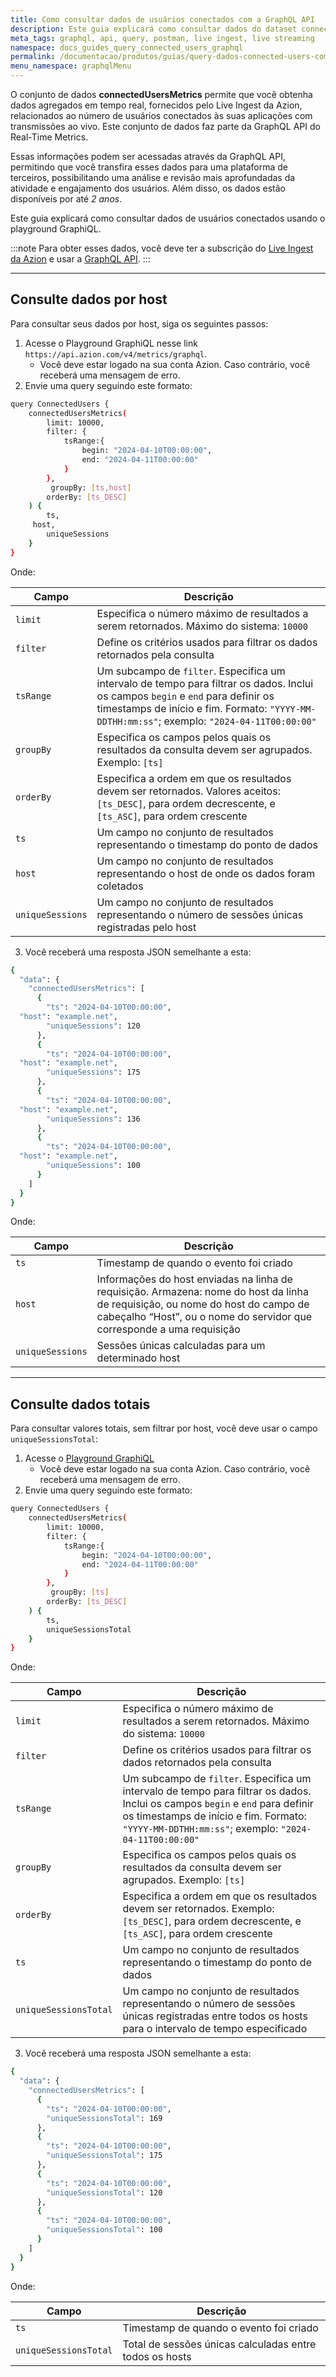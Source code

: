 ```yaml
---
title: Como consultar dados de usuários conectados com a GraphQL API
description: Este guia explicará como consultar dados do dataset connectedUsersMetrics usando o playground GraphiQL.
meta_tags: graphql, api, query, postman, live ingest, live streaming
namespace: docs_guides_query_connected_users_graphql
permalink: /documentacao/produtos/guias/query-dados-connected-users-com-graphql/
menu_namespace: graphqlMenu
---
```


O conjunto de dados **connectedUsersMetrics** permite que você obtenha dados agregados em tempo real, fornecidos pelo Live Ingest da Azion, relacionados ao número de usuários conectados às suas aplicações com transmissões ao vivo. Este conjunto de dados faz parte da GraphQL API do Real-Time Metrics.

Essas informações podem ser acessadas através da GraphQL API, permitindo que você transfira esses dados para uma plataforma de terceiros, possibilitando uma análise e revisão mais aprofundadas da atividade e engajamento dos usuários. Além disso, os dados estão disponíveis por até *2 anos*.

Este guia explicará como consultar dados de usuários conectados usando o playground GraphiQL.

:::note
Para obter esses dados, você deve ter a subscrição do [Live Ingest da Azion](https://www.azion.com/pt-br/solucoes/live-streaming/) e usar a [GraphQL API](/pt-br/documentacao/devtools/graphql-api/visao-geral/).
:::

---

## Consulte dados por host

Para consultar seus dados por host, siga os seguintes passos:

1. Acesse o Playground GraphiQL nesse link `https://api.azion.com/v4/metrics/graphql`.
    - Você deve estar logado na sua conta Azion. Caso contrário, você receberá uma mensagem de erro.
2. Envie uma query seguindo este formato:

```bash
query ConnectedUsers {
    connectedUsersMetrics(
        limit: 10000,
        filter: {
            tsRange:{
                begin: "2024-04-10T00:00:00",
                end: "2024-04-11T00:00:00"
            }
        },
      	 groupBy: [ts,host]
        orderBy: [ts_DESC]
    ) {
        ts,
	 host,
        uniqueSessions
    }
}
```

Onde:

| Campo | Descrição |
|----------|----------|
| `limit` | Especifica o número máximo de resultados a serem retornados. Máximo do sistema: `10000`   |
| `filter` | Define os critérios usados para filtrar os dados retornados pela consulta |
| `tsRange` | Um subcampo de `filter`. Especifica um intervalo de tempo para filtrar os dados. Inclui os campos `begin` e `end` para definir os timestamps de início e fim. Formato: `"YYYY-MM-DDTHH:mm:ss"`; exemplo: `"2024-04-11T00:00:00"` |
| `groupBy` | Especifica os campos pelos quais os resultados da consulta devem ser agrupados. Exemplo: `[ts]` |
| `orderBy` | Especifica a ordem em que os resultados devem ser retornados. Valores aceitos: `[ts_DESC]`, para ordem decrescente, e `[ts_ASC]`, para ordem crescente |
| `ts` | Um campo no conjunto de resultados representando o timestamp do ponto de dados |
| `host` | Um campo no conjunto de resultados representando o host de onde os dados foram coletados |
| `uniqueSessions` | Um campo no conjunto de resultados representando o número de sessões únicas registradas pelo host |

3. Você receberá uma resposta JSON semelhante a esta:

```bash
{
  "data": {
    "connectedUsersMetrics": [
      {
        "ts": "2024-04-10T00:00:00",
  "host": "example.net",
        "uniqueSessions": 120
      },
      {
        "ts": "2024-04-10T00:00:00",
  "host": "example.net",
        "uniqueSessions": 175
      },
      {
        "ts": "2024-04-10T00:00:00",
  "host": "example.net",
        "uniqueSessions": 136
      },
      {
        "ts": "2024-04-10T00:00:00",
  "host": "example.net",
        "uniqueSessions": 100
      }
    ]
  }
}
```

Onde: 

| Campo | Descrição |
|----------|----------|
| `ts` | Timestamp de quando o evento foi criado |
| `host` | Informações do host enviadas na linha de requisição. Armazena: nome do host da linha de requisição, ou nome do host do campo de cabeçalho “Host”, ou o nome do servidor que corresponde a uma requisição |
| `uniqueSessions` | Sessões únicas calculadas para um determinado host |

---

## Consulte dados totais

Para consultar valores totais, sem filtrar por host, você deve usar o campo `uniqueSessionsTotal`:

1. Acesse o [Playground GraphiQL](https://api.azion.com/v4/metrics/graphql)
    - Você deve estar logado na sua conta Azion. Caso contrário, você receberá uma mensagem de erro.
2. Envie uma query seguindo este formato:

```bash
query ConnectedUsers {
    connectedUsersMetrics(
        limit: 10000,
        filter: {
            tsRange:{
                begin: "2024-04-10T00:00:00",
                end: "2024-04-11T00:00:00"
            }
        },
      	 groupBy: [ts]
        orderBy: [ts_DESC]
    ) {
        ts,
        uniqueSessionsTotal
    }
}
```

Onde:

| Campo | Descrição |
|----------|----------|
| `limit` | Especifica o número máximo de resultados a serem retornados. Máximo do sistema: `10000`   |
| `filter` | Define os critérios usados para filtrar os dados retornados pela consulta |
| `tsRange` | Um subcampo de `filter`. Especifica um intervalo de tempo para filtrar os dados. Inclui os campos `begin` e `end` para definir os timestamps de início e fim. Formato: `"YYYY-MM-DDTHH:mm:ss"`; exemplo: `"2024-04-11T00:00:00"` |
| `groupBy` | Especifica os campos pelos quais os resultados da consulta devem ser agrupados. Exemplo: `[ts]` |
| `orderBy` | Especifica a ordem em que os resultados devem ser retornados. Exemplo: `[ts_DESC]`, para ordem decrescente, e `[ts_ASC]`, para ordem crescente |
| `ts` | Um campo no conjunto de resultados representando o timestamp do ponto de dados |
| `uniqueSessionsTotal` | Um campo no conjunto de resultados representando o número de sessões únicas registradas entre todos os hosts para o intervalo de tempo especificado |

3. Você receberá uma resposta JSON semelhante a esta:

```bash
{
  "data": {
    "connectedUsersMetrics": [
      {
        "ts": "2024-04-10T00:00:00",
        "uniqueSessionsTotal": 169
      },
      {
        "ts": "2024-04-10T00:00:00",
        "uniqueSessionsTotal": 175
      },
      {
        "ts": "2024-04-10T00:00:00",
        "uniqueSessionsTotal": 120
      },
      {
        "ts": "2024-04-10T00:00:00",
        "uniqueSessionsTotal": 100
      }
    ]
  }
}
```

Onde: 

| Campo | Descrição |
|----------|----------|
| `ts` | Timestamp de quando o evento foi criado |
| `uniqueSessionsTotal` | Total de sessões únicas calculadas entre todos os hosts |